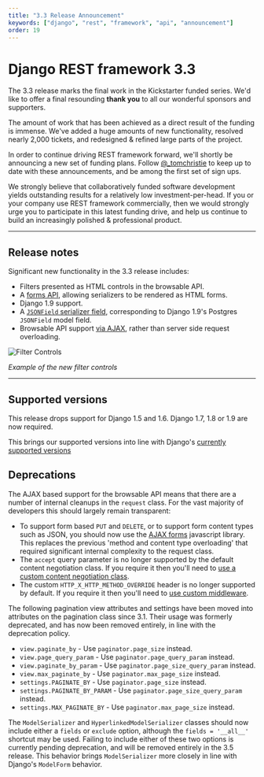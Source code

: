 ```yaml
---
title: "3.3 Release Announcement"
keywords: ["django", "rest", "framework", "api", "announcement"]
order: 19
---
```


# Django REST framework 3.3

The 3.3 release marks the final work in the Kickstarter funded series. We'd like to offer a final resounding **thank you** to all our wonderful sponsors and supporters.

The amount of work that has been achieved as a direct result of the funding is immense. We've added a huge amounts of new functionality, resolved nearly 2,000 tickets, and redesigned & refined large parts of the project.

In order to continue driving REST framework forward, we'll shortly be announcing a new set of funding plans. Follow [@\_tomchristie](https://twitter.com/_tomchristie) to keep up to date with these announcements, and be among the first set of sign ups.

We strongly believe that collaboratively funded software development yields outstanding results for a relatively low investment-per-head. If you or your company use REST framework commercially, then we would strongly urge you to participate in this latest funding drive, and help us continue to build an increasingly polished & professional product.

---

## Release notes

Significant new functionality in the 3.3 release includes:

- Filters presented as HTML controls in the browsable API.
- A [forms API][forms-api], allowing serializers to be rendered as HTML forms.
- Django 1.9 support.
- A [`JSONField` serializer field][jsonfield], corresponding to Django 1.9's Postgres `JSONField` model field.
- Browsable API support [via AJAX][ajax-form], rather than server side request overloading.

![Filter Controls](../img/filter-controls.png)

_Example of the new filter controls_

---

## Supported versions

This release drops support for Django 1.5 and 1.6. Django 1.7, 1.8 or 1.9 are now required.

This brings our supported versions into line with Django's [currently supported versions][django-supported-versions]

## Deprecations

The AJAX based support for the browsable API means that there are a number of internal cleanups in the `request` class. For the vast majority of developers this should largely remain transparent:

- To support form based `PUT` and `DELETE`, or to support form content types such as JSON, you should now use the [AJAX forms][ajax-form] javascript library. This replaces the previous 'method and content type overloading' that required significant internal complexity to the request class.
- The `accept` query parameter is no longer supported by the default content negotiation class. If you require it then you'll need to [use a custom content negotiation class][accept-headers].
- The custom `HTTP_X_HTTP_METHOD_OVERRIDE` header is no longer supported by default. If you require it then you'll need to [use custom middleware][method-override].

The following pagination view attributes and settings have been moved into attributes on the pagination class since 3.1. Their usage was formerly deprecated, and has now been removed entirely, in line with the deprecation policy.

- `view.paginate_by` - Use `paginator.page_size` instead.
- `view.page_query_param` - Use `paginator.page_query_param` instead.
- `view.paginate_by_param` - Use `paginator.page_size_query_param` instead.
- `view.max_paginate_by` - Use `paginator.max_page_size` instead.
- `settings.PAGINATE_BY` - Use `paginator.page_size` instead.
- `settings.PAGINATE_BY_PARAM` - Use `paginator.page_size_query_param` instead.
- `settings.MAX_PAGINATE_BY` - Use `paginator.max_page_size` instead.

The `ModelSerializer` and `HyperlinkedModelSerializer` classes should now include either a `fields` or `exclude` option, although the `fields = '__all__'` shortcut may be used. Failing to include either of these two options is currently pending deprecation, and will be removed entirely in the 3.5 release. This behavior brings `ModelSerializer` more closely in line with Django's `ModelForm` behavior.

[forms-api]: ../topics/html-and-forms.md
[ajax-form]: https://github.com/encode/ajax-form
[jsonfield]: ../api-guide/fields#jsonfield
[accept-headers]: ../topics/browser-enhancements.md#url-based-accept-headers
[method-override]: ../topics/browser-enhancements.md#http-header-based-method-overriding
[django-supported-versions]: https://www.djangoproject.com/download/#supported-versions
